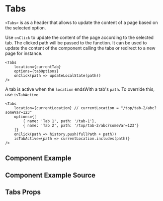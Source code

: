 

# Tabs

`<Tabs>` is as a header that allows to update the content of a page based on the selected option.

Use `onClick` to update the content of the page according to the selected tab.
The clicked path will be passed to the function. It can be used to update the content of the component calling the tabs or redirect to a new page for instance.

```
<Tabs
    location={currentTab}
    options={tabOptions}
    onClick(path => updateLocalState(path))
/>
```

A tab is active when the `location` endsWith a tab's `path`. To override this, use `isTabActive`

```
<Tabs
    location={currentLocation} // currentLocation = "/top/tab-2/abc?someVar=123"
    options={[
        { name: 'Tab 1', path: '/tab-1'},
        { name: 'Tab 2', path: '/top/tab-2/abc?someVar=123'}
    ]}
    onClick(path => history.push(fullPath + path))
    isTabActive={path => currentLocation.includes(path)}
/>
```

## Component Example

<Canvas of={TabsStories.Default} />

## Component Example Source

<Source of={TabsStories.Default} />

## Tabs Props

<ArgsTable of={Tabs} />
